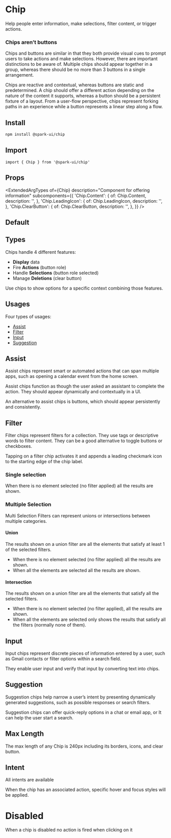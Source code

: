


<Meta of={stories} />

# Chip

Help people enter information, make selections, filter content, or trigger actions.

### Chips aren’t buttons

<Callout kind="warning">
  Chips and buttons are similar in that they both provide visual cues to prompt users to take
  actions and make selections. However, there are important distinctions to be aware of.
</Callout>

<Callout kind="warning">
  Multiple chips should appear together in a group, whereas there should be no more than 3 buttons
  in a single arrangement.
</Callout>

Chips are reactive and contextual, whereas buttons are static and predetermined.
A chip should offer a different action depending on the nature of the content it supports,
whereas a button should be a persistent fixture of a layout.
From a user-flow perspective,
chips represent forking paths in an experience while a button represents a linear step along a flow.

## Install

```sh
npm install @spark-ui/chip
```

## Import

```tsx
import { Chip } from '@spark-ui/chip'
```

## Props

<ExtendedArgTypes
  of={Chip}
  description="Component for offering information"
  subcomponents={{
    'Chip.Content': {
      of: Chip.Content,
      description: '',
    },
    'Chip.LeadingIcon': {
      of: Chip.LeadingIcon,
      description: '',
    },
    'Chip.ClearButton': {
      of: Chip.ClearButton,
      description: '',
    },
  }}
/>

## Default

<Canvas of={stories.Default} />

## Types

Chips handle 4 different features:

- **Display** data
- Fire **Actions** (button role)
- Handle **Selections** (button role selected)
- Manage **Deletions** (clear button)

Use chips to show options for a specific context combining those features.

## Usages

Four types of usages:

- [Assist](#assist)
- [Filter](#filter)
- [Input](#input)
- [Suggestion](#suggestion)

## Assist

Assist chips represent smart or automated actions that can span multiple apps,
such as opening a calendar event from the home screen.

Assist chips function as though the user asked an assistant to complete the action.
They should appear dynamically and contextually in a UI.

An alternative to assist chips is buttons, which should appear persistently and consistently.

<Canvas of={stories.AssistEvent} />

## Filter

Filter chips represent filters for a collection.
They use tags or descriptive words to filter content.
They can be a good alternative to toggle buttons or checkboxes.

Tapping on a filter chip activates it and appends a leading checkmark icon to the starting edge of the chip label.

### Single selection

<Canvas of={stories.SingleSelectionFilter} />

When there is no element selected (no filter applied) all the results are shown.

### Multiple Selection

Multi Selection Filters can represent unions or intersections between multiple categories.

#### Union

The results shown on a union filter are all the elements that satisfy at least 1 of the selected filters.

<Canvas of={stories.UnionFilter} />

- When there is no element selected (no filter applied) all the results are shown.
- When all the elements are selected all the results are shown.

#### Intersection

The results shown on a union filter are all the elements that satisfy all the selected filters.

<Canvas of={stories.IntersectionFilter} />

- When there is no element selected (no filter applied), all the results are shown.
- When all the elements are selected only shows the results that
  satisfy all the filters (normally none of them).

## Input

Input chips represent discrete pieces of information entered by a user, such as Gmail contacts or filter options within a search field.

They enable user input and verify that input by converting text into chips.

<Canvas of={stories.Input} />

## Suggestion

Suggestion chips help narrow a user’s intent by presenting dynamically generated suggestions, such as possible responses or search filters.

<Canvas of={stories.Suggestion} />

Suggestion chips can offer quick-reply options in a chat or email app, or It can help the user start a search.

## Max Length

The max length of any Chip is 240px including its borders, icons, and clear button.

<Canvas of={stories.MaxLength} />

## Intent

All intents are available

<Canvas of={stories.DefaultIntent} />

When the chip has an associated action, specific hover and focus styles will be applied.

<Canvas of={stories.ActionIntent} />

# Disabled

When a chip is disabled no action is fired when clicking on it

<Canvas of={stories.Disabled} />
